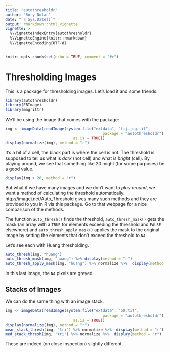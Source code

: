```yaml
---
title: "autothresholdr"
author: "Rory Nolan"
date: "`r Sys.Date()`"
output: rmarkdown::html_vignette
vignette: >
  %\VignetteIndexEntry{autothresholdr}
  %\VignetteEngine{knitr::rmarkdown}
  %\VignetteEncoding{UTF-8}
---
```


```r
knitr::opts_chunk$set(echo = TRUE, comment = "#>")
```

# Thresholding Images
This is a package for thresholding images. Let's load it and some friends.
```r
library(autothresholdr)
library(EBImage)
library(magrittr)
```
We'll be using the image that comes with the package:
```r
img <- imageData(readImage(system.file("extdata", "fiji_eg.tif", 
                                           package = "autothresholdr"), 
                              as.is = TRUE))
display(normalize(img), method = "r")
```

It's a bit of a cell, the black part is where the cell is not. The threshold is supposed to tell us what is *dark* (not cell) and what is *bright* (cell). By playing around, we see that something like 20 might (for some purposes) be a good value.

```r
display(img > 20, method = "r")
```

But what if we have many images and we don't want to *play around*, we want a method of calculating the threshold automatically. http://imagej.net/Auto_Threshold gives many such methods and they are provided to you in R via this package. Go to that webpage for a nice comparison of the methods.

The function `auto_thresh()` finds the threshold, `auto_thresh_mask()` gets the mask (an array with a `TRUE` for elements exceeding the threshold and `FALSE` elsewhere) and `auto_thresh_apply_mask()` applies the mask to the original image by setting the elements that don't exceed the threshold to `NA`.

Let's see each with Huang thresholding.

```r
auto_thresh(img, "huang")
auto_thresh_mask(img, "huang") %>% display(method = "r")
auto_thresh_apply_mask(img, "huang") %>% normalize %>%  display(method = "r")
```

In this last image, the `NA` pixels are greyed.

## Stacks of Images
We can do the same thing with an image stack.
```r
img <- imageData(readImage(system.file("extdata", "50.tif", 
                                           package = "autothresholdr"), 
                              as.is = TRUE))
display(normalize(img), method = "r")
mean_stack_thresh(img, "tri") %>% normalize %>%  display(method = "r")
med_stack_thresh(img, "tri") %>% normalize %>%  display(method = "r")
```

These are indeed (on close inspection) slightly different.
